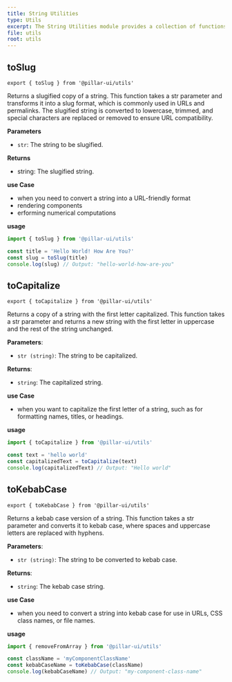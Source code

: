 ```yaml
---
title: String Utilities
type: Utils
excerpt: The String Utilities module provides a collection of functions for manipulating and transforming strings in various ways, such as slugifying, capitalizing, and converting to kebab case.
file: utils
root: utils
---
```


## toSlug

```tsx
export { toSlug } from '@pillar-ui/utils'
```

Returns a slugified copy of a string. This function takes a str parameter and transforms it into a slug format, which is commonly used in URLs and permalinks. The slugified string is converted to lowercase, trimmed, and special characters are replaced or removed to ensure URL compatibility.

**Parameters**

- `str`: The string to be slugified.

**Returns**

- string: The slugified string.

**use Case**

- when you need to convert a string into a URL-friendly format
- rendering components
- erforming numerical computations

**usage**

```ts title='app.ts' showLineNumbers
import { toSlug } from '@pillar-ui/utils'

const title = 'Hello World! How Are You?'
const slug = toSlug(title)
console.log(slug) // Output: "hello-world-how-are-you"
```

## toCapitalize

```tsx
export { toCapitalize } from '@pillar-ui/utils'
```

Returns a copy of a string with the first letter capitalized. This function takes a str parameter and returns a new string with the first letter in uppercase and the rest of the string unchanged.

**Parameters**:

- `str (string)`: The string to be capitalized.

**Returns**:

- `string`: The capitalized string.

**use Case**

- when you want to capitalize the first letter of a string, such as for formatting names, titles, or headings.

**usage**

```ts title='app.ts' showLineNumbers
import { toCapitalize } from '@pillar-ui/utils'

const text = 'hello world'
const capitalizedText = toCapitalize(text)
console.log(capitalizedText) // Output: "Hello world"
```

## toKebabCase

```tsx
export { toKebabCase } from '@pillar-ui/utils'
```

Returns a kebab case version of a string. This function takes a str parameter and converts it to kebab case, where spaces and uppercase letters are replaced with hyphens.

**Parameters**:

- `str (string)`: The string to be converted to kebab case.

**Returns**:

- `string`: The kebab case string.

**use Case**

- when you need to convert a string into kebab case for use in URLs, CSS class names, or file names.

**usage**

```ts title='app.ts' showLineNumbers
import { removeFromArray } from '@pillar-ui/utils'

const className = 'myComponentClassName'
const kebabCaseName = toKebabCase(className)
console.log(kebabCaseName) // Output: "my-component-class-name"
```
